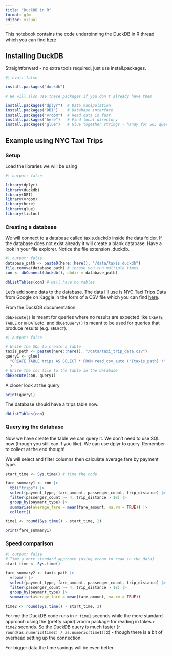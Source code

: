 ```yaml
---
title: "DuckDB in R"
format: gfm
editor: visual
---
```


This notebook contains the code underpinning the DuckDB in R thread which you can find [here](twitter.com/neilgcurrie)

## Installing DuckDB

Straightforward - no extra tools required, just use install.packages.

```r
#| eval: false

install.packages("duckdb")

# We will also use these packages if you don't already have them

install.packages("dplyr")  # Data manipulation
install.packages("DBI")    # Database interface
install.packages("vroom")  # Read data in fast
install.packages("here")   # Find local directory
install.packages("glue")   # Glue together strings - handy for SQL queries
```

## Example using NYC Taxi Trips

### Setup

Load the libraries we will be using

```r
#| output: false

library(dplyr)
library(duckdb)
library(DBI)
library(vroom)
library(here)
library(glue)
library(tictoc)
```

### Creating a database

We will connect to a database called taxis.duckdb inside the data folder. If the database does not exist already it will create a blank database. Have a look in your file explorer. Notice the file extension .duckdb.

```r
#| output: false
database_path <- paste0(here::here(), "/data/taxis.duckdb")
file.remove(database_path) # incase you run multiple times
con <- dbConnect(duckdb(), dbdir = database_path)
```

```r
dbListTables(con) # will have no tables
```


Let's add some data to the database. The data I'll use is NYC Taxi Trips Data from Google on Kaggle in the form of a CSV file which you can find [here](https://www.kaggle.com/datasets/neilclack/nyc-taxi-trip-data-google-public-data).

From the DuckDB documentation:

`dbExecute()` is meant for queries where no results are expected like `CREATE TABLE` or `UPDATE`etc. and `dbGetQuery()` is meant to be used for queries that produce results (e.g. `SELECT`).

```r
#| output: false

# Write the SQL to create a table
taxis_path <- paste0(here::here(), "/data/taxi_trip_data.csv")
query1 <- glue(
  "CREATE TABLE trips AS SELECT * FROM read_csv_auto ('{taxis_path}')"
  )
# Write the csv file to the table in the database
dbExecute(con, query1)
```

A closer look at the query

```r
print(query1)
```


The database should have a trips table now.

```r
dbListTables(con)
```


### Querying the database

Now we have create the table we can query it. We don't need to use SQL now (though you still can if you like). We can use dplyr to query. Remember to collect at the end though!

We will select and filter columns then calculate average fare by payment type.

```r
start_time <- Sys.time() # time the code

fare_summary1 <- con |> 
  tbl("trips") |> 
  select(payment_type, fare_amount, passenger_count, trip_distance) |> 
  filter(passenger_count >= 4, trip_distance > 18) |> 
  group_by(payment_type) |> 
  summarise(average_fare = mean(fare_amount, na.rm = TRUE)) |> 
  collect()

time1 <- round(Sys.time() - start_time, 2)

print(fare_summary1)
```

### Speed comparison

```r
#| output: false
# Time a more standard approach (using vroom to read in the data)
start_time <- Sys.time()

fare_summary2 <- taxis_path |> 
  vroom() |> 
  select(payment_type, fare_amount, passenger_count, trip_distance) |> 
  filter(passenger_count >= 4, trip_distance > 18) |> 
  group_by(payment_type) |> 
  summarise(average_fare = mean(fare_amount, na.rm = TRUE))

time2 <- round(Sys.time() - start_time, 2)
```

For me the DuckDB code runs in `r time1` seconds while the more standard approach using the (pretty rapid) vroom package for reading in takes `r time2` seconds. So the DuckDB query is much faster (`r round(as.numeric(time2) / as.numeric(time1))`x) - though there is a bit of overhead setting up the connection.

For bigger data the time savings will be even better.
